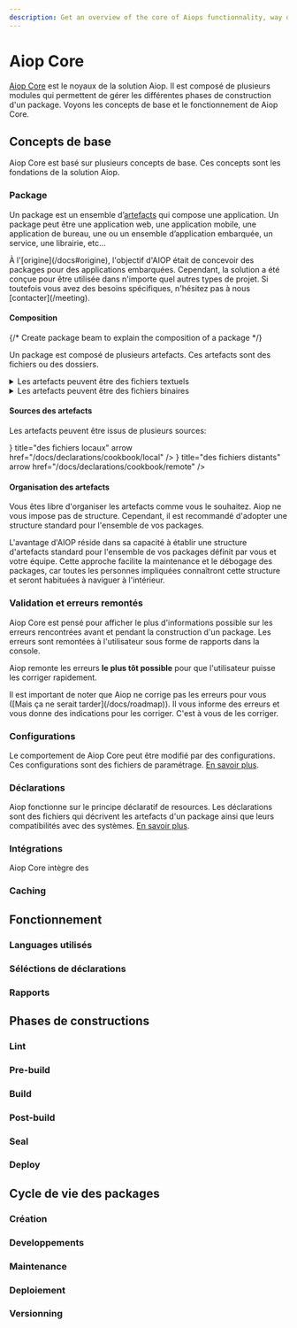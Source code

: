 ```yaml
---
description: Get an overview of the core of Aiops functionnality, way of working and how to use it.
---
```




# Aiop Core

[Aiop Core](/docs/vocabulary#aiop-core) est le noyaux de la solution Aiop. Il est composé de plusieurs modules qui permettent de gérer les différentes phases de construction d'un package. Voyons les concepts de base et le fonctionnement de Aiop Core.

## Concepts de base

Aiop Core est basé sur plusieurs concepts de base. Ces concepts sont les fondations de la solution Aiop.

### Package

Un package est un ensemble d’[artefacts](/docs/vocabulary#artefact) qui compose une application. Un package peut être une application web, une application mobile, une application de bureau, une ou un ensemble d’application embarquée, un service, une librairie, etc...

<Callout type="info" emoji="ℹ️">
  À l'[origine](/docs#origine), l'objectif d'AIOP était de concevoir des packages pour des applications embarquées. Cependant, la solution a été conçue pour être utilisée dans n'importe quel autres types de projet. Si toutefois vous avez des besoins spécifiques, n'hésitez pas à nous [contacter](/meeting).
</Callout>

#### Composition

{/* Create package beam to explain the composition of a package <PackageBeam/> */}

Un package est composé de plusieurs artefacts. Ces artefacts sont des fichiers ou des dossiers.

<details>
  <summary>Les artefacts peuvent être des fichiers textuels</summary>
  <ol>
    <li><p>Rapports</p></li>
    <li><p>Paramétrage</p></li>
    <li><p>Certificats</p></li>
    <li><p>Code source</p></li>
    <li><p>Des données</p></li>
    <li><p>Documentation</p></li>
    <li><p>Fichiers de logs</p></li>
    <li><p>...tout ce qui est lisible par un humain</p></li>
  </ol>
</details>

<details>
  <summary>Les artefacts peuvent être des fichiers binaires</summary>
  <ol>
    <li><p>des sons</p></li>
    <li><p>des images</p></li>
    <li><p>des vidéos</p></li>
    <li><p>des librairies</p></li>
    <li><p>des exécutables</p></li>
    <li><p>des archives (zip)</p></li>
    <li><p>des bases de données</p></li>
    <li><p>des documents cryptés</p></li>
    <li><p>...tout ce qui est compilé, crypté, dont la donnée est non lisible par l'humain</p></li>
  </ol>
</details>


#### Sources des artefacts

Les artefacts peuvent être issus de plusieurs sources:


<Cards>
  <Card icon={<Laptop />} title="des fichiers locaux" arrow href="/docs/declarations/cookbook/local" />
  <Card icon={<DownloadCloud />} title="des fichiers distants" arrow href="/docs/declarations/cookbook/remote" />
</Cards>

#### Organisation des artefacts

Vous êtes libre d'organiser les artefacts comme vous le souhaitez. Aiop ne vous impose pas de structure. Cependant, il est recommandé d'adopter une structure standard pour l'ensemble de vos packages.

<Callout emoji="💡">
  L'avantage d'AIOP réside dans sa capacité à établir une structure d'artefacts standard pour l'ensemble de vos packages définit par vous et votre équipe. Cette approche facilite la maintenance et le débogage des packages, car toutes les personnes impliquées connaîtront cette structure et seront habituées à naviguer à l'intérieur.
</Callout>

### Validation et erreurs remontés

Aiop Core est pensé pour afficher le plus d'informations possible sur les erreurs rencontrées avant et pendant la construction d'un package. Les erreurs sont remontées à l'utilisateur sous forme de rapports dans la console.

Aiop remonte les erreurs **le plus tôt possible** pour que l'utilisateur puisse les corriger rapidement.

<Callout emoji="🚨">
  Il est important de noter que Aiop ne corrige pas les erreurs pour vous ([Mais ça ne serait tarder](/docs/roadmap)). Il vous informe des erreurs et vous donne des indications pour les corriger. C'est à vous de les corriger.
</Callout>


### Configurations

Le comportement de Aiop Core peut être modifié par des configurations. Ces configurations sont des fichiers de paramétrage. [En savoir plus](/docs/configurations).

### Déclarations

Aiop fonctionne sur le principe déclaratif de resources. Les déclarations sont des fichiers qui décrivent les artefacts d'un package ainsi que leurs compatibilités avec des systèmes. [En savoir plus](/docs/declarations).

### Intégrations

Aiop Core intègre des

### Caching


## Fonctionnement

### Languages utilisés


### Séléctions de déclarations


### Rapports


## Phases de constructions


### Lint


### Pre-build


### Build


### Post-build


### Seal


### Deploy


## Cycle de vie des packages

### Création

### Developpements

### Maintenance

### Deploiement

### Versionning

